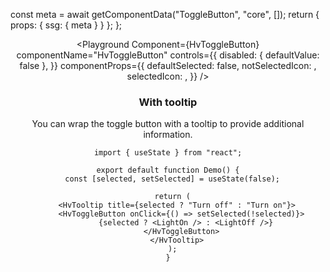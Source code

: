 

  const meta = await getComponentData("ToggleButton", "core", []);
  return { props: { ssg: { meta } } };
};

<Header />

<Playground
  Component={HvToggleButton}
  componentName="HvToggleButton"
  controls={{
    disabled: { defaultValue: false },
  }}
  componentProps={{
    defaultSelected: false,
    notSelectedIcon: <Favorite />,
    selectedIcon: <FavoriteSelected />,
  }}
/>

### With tooltip

You can wrap the toggle button with a tooltip to provide additional information.

```tsx live
import { useState } from "react";

export default function Demo() {
  const [selected, setSelected] = useState(false);

  return (
    <HvTooltip title={selected ? "Turn off" : "Turn on"}>
      <HvToggleButton onClick={() => setSelected(!selected)}>
        {selected ? <LightOn /> : <LightOff />}
      </HvToggleButton>
    </HvTooltip>
  );
}
```
